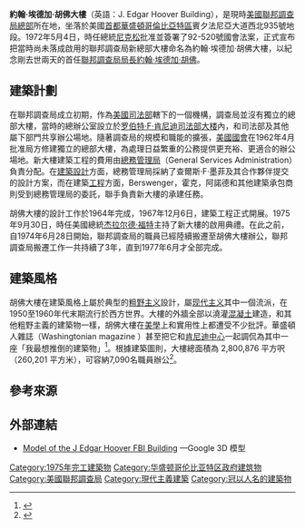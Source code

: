 {{Infobox building
| name        =約翰·埃德加·胡佛大樓
| native_name =J. Edgar  Hoover Building
| former_names         =
| alternate_names      =
| image                = Fbi headquarters.jpg
| alt                  =
| caption              = 約翰·埃德加·胡佛大樓
| map_type             =
| map_alt              =
| map_caption          =
| altitude             =
| building_type        =
| architectural_style  = [[粗野主义|粗野主义]]
| structural_system    =
| cost                 =
| ren_cost             =
| client               =
| owner                =
| current_tenants      =
| landlord             =
| location             =
| address              = [[宾夕法尼亚大道|賓夕法尼亞大道]]西北935號
| location_town        = {{USA}}[[華盛頓哥倫比亞特區|華盛頓哥倫比亞特區]]
| iso_region           =
| coordinates_display  =
| latitude             = 38.895197
| longitude            = -77.024994
| latd                 =
| latm                 =
| lats                 =
| latNS                =
| longd                =
| longm                =
| longs                =
| longEW               =
| coordinates          =
| start_date           =
| completion_date      =
| inauguration_date    = 1975年9月30日
| renovation_date      =
| demolition_date      =
| destruction_date     =
| height               =
| diameter             =
| other_dimensions     =
| floor_count          =
| floor_area           = 2,800,876 [[平方呎|平方呎]]
| main_contractor      =
| architect            =
| architecture_firm    = Charles F. Murphy and Associates
| structural_engineer  = 查爾斯·F·墨菲及其合作夥伴
| services_engineer    =
| civil_engineer       =
| other_designers      =
| quantity_surveyor    =
| awards               =
| ren_architect        =
| ren_firm             =
| ren_str_engineer     =
| ren_serv_engineer    =
| ren_civ_engineer     =
| ren_oth_designers    =
| ren_qty_surveyor     =
| ren_awards           =
| url                  =
| references           =
}}

'''約翰·埃德加·胡佛大樓'''（英語：J. Edgar Hoover Building），是現時[[美國|美國]][[聯邦調查局|聯邦調查局]][[總部|總部]]所在地，坐落於美國[[首都|首都]][[華盛頓哥倫比亞特區|華盛頓哥倫比亞特區]]賓夕法尼亞大道西北935號地段。1972年5月4日，時任總統[[尼克松|尼克松]]批准並簽署了92-520號國會法案，正式宣布把當時尚未落成啟用的聯邦調查局新總部大樓命名為約翰·埃德加·胡佛大樓，以紀念剛去世兩天的首任[[聯邦調查局局長|聯邦調查局局長]][[約翰·埃德加·胡佛|約翰·埃德加·胡佛]]。

==建築計劃==
在聯邦調查局成立初期，作為[[美國司法部|美國司法部]]轄下的一個機構，調查局並沒有獨立的總部大樓，當時的總辦公室設立於[[罗伯特·F·肯尼迪司法部大楼|罗伯特·F·肯尼迪司法部大楼]]內，和司法部及其他屬下部門共享辦公場地。隨著調查局的規模和職能的擴張，[[美國國會|美國國會]]在1962年4月批准局方修建獨立的總部大樓，為處理日益繁重的公務提供更充裕、更適合的辦公場地。新大樓建築工程的費用由[[美國總務管理局|總務管理局]]（General Services Administration）負責分配。在[[建築設計|建築設計]]方面，總務管理局採納了查爾斯·F·墨菲及其合作夥伴提交的設計方案，而在建築[[工程|工程]]方面，Berswenger，霍克，阿諾德和其他建築承包商則受到總務管理局的委託，聯手負責新大樓的承建任務。

胡佛大樓的設計工作於1964年完成，1967年12月6日，建築工程正式開展。1975年9月30日，時任美國總統[[杰拉尔德·福特|杰拉尔德·福特]]主持了新大樓的啟用典禮。在此之前，自1974年6月28日開始，聯邦調查局的職員已經陸續搬遷至胡佛大樓辦公，聯邦調查局搬遷工作一共持續了3年，直到1977年6月才全部完成。

==建築風格==
胡佛大樓在建築風格上屬於典型的[[粗野主义|粗野主义]]設計，屬[[现代主义|现代主义]]其中一個流派，在1950至1960年代末期流行於西方世界。大樓的外牆全部以澆灌[[混凝土|混凝土]]建造，和其他粗野主義的建築物一樣，胡佛大樓在[[美學|美學]]上和實用性上都遭受不少批評。華盛頓人雜誌（Washingtonian magazine ）甚至把它和[[约翰·肯尼迪表演艺术中心|肯尼迪中心]]一起調侃為其中一座「我最想推倒的建築物」<ref>{{cite web |url=http://www.washingtonian.com/articles/people/1755.html |title=What I've Learned: Arthur Cotten Moore |first=Ken |last=Adelman |date=1 October 2005 |work=[[Washingtonian_(magazine)|''Washingtonian'']] |accessdate=30 October 2010 |deadurl=yes |archiveurl=https://web.archive.org/web/20110614005901/http://www.washingtonian.com/articles/people/1755.html |archivedate=2011年6月14日 }}</ref>。根據建築圖則，大樓總面積為 2,800,876 平方呎（260,201 平方米），可容納7,090名職員辦公<ref>{{cite web |url=http://www.fbi.gov/about-us/history/hq |title=History of FBI Headquarters |publisher=[[Federal_Bureau_of_Investigation|Federal Bureau of Investigation]] |accessdate=30 October 2010 |archive-date=2011-07-07 |archive-url=https://web.archive.org/web/20110707150025/http://www.fbi.gov/about-us/history/hq |dead-url=no }}</ref>。
==參考來源==
{{Reflist}}

==外部連結==
{{Commons category|J. Edgar Hoover Building}}
*[http://sketchup.google.com/3dwarehouse/details?mid=c3df1486d893b29d18abc81041b791a0 Model of the J Edgar Hoover FBI Building] {{Wayback|url=http://sketchup.google.com/3dwarehouse/details?mid=c3df1486d893b29d18abc81041b791a0 |date=20121018183325 }}—Google 3D 模型

[[Category:1975年完工建築物|Category:1975年完工建築物]]
[[Category:华盛顿哥伦比亚特区政府建筑物|Category:华盛顿哥伦比亚特区政府建筑物]]
[[Category:美國聯邦調查局|Category:美國聯邦調查局]]
[[Category:現代主義建築|Category:現代主義建築]]
[[Category:冠以人名的建築物|Category:冠以人名的建築物]]